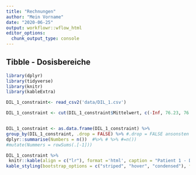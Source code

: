 ```yaml
---
title: "Rechnungen"
author: "Mein Vorname"
date: "2020-06-25"
output: workflowr::wflow_html
editor_options:
  chunk_output_type: console
---
```


## Tibble - Dosisbereiche 


```r
library(dplyr)
library(tidyverse)
library(knitr)
library(kableExtra)

DIL_1_constraint<- read_csv2('data/DIL_1.csv')

DIL_1_constraint <- cut(DIL_1_constraint$Mittelwert, c(-Inf, 76.23, 76.23*1.01, 76.23*1.02, 76.23*1.03, 76.23*1.04, 76.23*1.05, Inf), labels=c('< 76.23 Gy', 'within + 1% of constraint', 'within + 2% of constraint', 'within + 3% of constraint', 'within + 4% of constraint', 'within + 5% of constraint', '> + 5% of constraint'))  # benutzt dplyr, 7 Intervalle 


DIL_1_constraint <- as.data.frame(DIL_1_constraint) %>%  
group_by(DIL_1_constraint, .drop = FALSE) %>% #.drop = FALSE ansonsten Fehlermeldung, weil  empty categories are dropped by default. You can change this behavior by adding .drop = FALSE
dplyr::summarise(Numbers = n())  #%>% # %>% #=n())   
#mutate(Nummers = rowSums(.[-1]))

DIL_1_constraint %>%
 knitr::kable(align = c("lr"), format ='html', caption = "Patient 1 - DIL constraint", col.names = c("DIL boost constraint", "Numbers")) %>%
kable_styling(bootstrap_options = c("striped", "hover", "condensed"), full_width = FALSE) 



```





